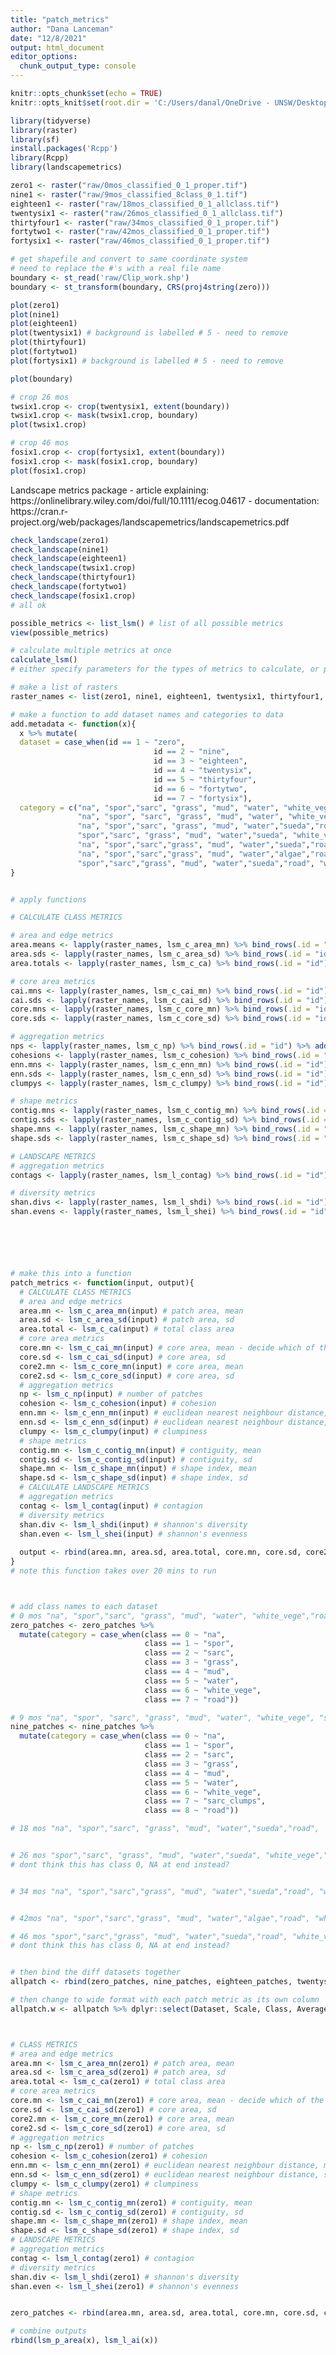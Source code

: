 ```yaml
---
title: "patch_metrics"
author: "Dana Lanceman"
date: "12/8/2021"
output: html_document
editor_options: 
  chunk_output_type: console
---
```


```r
knitr::opts_chunk$set(echo = TRUE)
knitr::opts_knit$set(root.dir = 'C:/Users/danal/OneDrive - UNSW/Desktop/WRL/R')
```

```r
library(tidyverse)
library(raster)
library(sf)
install.packages('Rcpp')
library(Rcpp)
library(landscapemetrics)
```


```r
zero1 <- raster("raw/0mos_classified_0_1_proper.tif")
nine1 <- raster("raw/9mos_classified_8class_0_1.tif")
eighteen1 <- raster("raw/18mos_classified_0_1_allclass.tif")
twentysix1 <- raster("raw/26mos_classified_0_1_allclass.tif")
thirtyfour1 <- raster("raw/34mos_classified_0_1_proper.tif")
fortytwo1 <- raster("raw/42mos_classified_0_1_proper.tif")
fortysix1 <- raster("raw/46mos_classified_0_1_proper.tif")

# get shapefile and convert to same coordinate system
# need to replace the #'s with a real file name
boundary <- st_read('raw/Clip_work.shp')
boundary <- st_transform(boundary, CRS(proj4string(zero)))
```


```r
plot(zero1)
plot(nine1)
plot(eighteen1)
plot(twentysix1) # background is labelled # 5 - need to remove
plot(thirtyfour1)
plot(fortytwo1)
plot(fortysix1) # background is labelled # 5 - need to remove

plot(boundary)
```

```r
# crop 26 mos
twsix1.crop <- crop(twentysix1, extent(boundary)) 
twsix1.crop <- mask(twsix1.crop, boundary)
plot(twsix1.crop)

# crop 46 mos
fosix1.crop <- crop(fortysix1, extent(boundary)) 
fosix1.crop <- mask(fosix1.crop, boundary)
plot(fosix1.crop)
```

Landscape metrics package
- article explaining: https://onlinelibrary.wiley.com/doi/full/10.1111/ecog.04617
- documentation: https://cran.r-project.org/web/packages/landscapemetrics/landscapemetrics.pdf
```r
check_landscape(zero1)
check_landscape(nine1)
check_landscape(eighteen1)
check_landscape(twsix1.crop)
check_landscape(thirtyfour1)
check_landscape(fortytwo1)
check_landscape(fosix1.crop)
# all ok
```

```r
possible_metrics <- list_lsm() # list of all possible metrics
view(possible_metrics)

# calculate multiple metrics at once
calculate_lsm()
# either specify parameters for the types of metrics to calculate, or put a vector list metrics to calculate
```

```r
# make a list of rasters
raster_names <- list(zero1, nine1, eighteen1, twentysix1, thirtyfour1, fortytwo1, fortysix1)

# make a function to add dataset names and categories to data
add.metadata <- function(x){
  x %>% mutate(
  dataset = case_when(id == 1 ~ "zero",
                                id == 2 ~ "nine",
                                id == 3 ~ "eighteen",
                                id == 4 ~ "twentysix",
                                id == 5 ~ "thirtyfour",
                                id == 6 ~ "fortytwo",
                                id == 7 ~ "fortysix"),
  category = c("na", "spor","sarc", "grass", "mud", "water", "white_vege","road", 
               "na", "spor", "sarc", "grass", "mud", "water", "white_vege", "sarc_clumps","road", 
               "na", "spor","sarc", "grass", "mud", "water","sueda","road",  "white_vege",
               "spor","sarc", "grass", "mud", "water","sueda", "white_vege","road", "na",
               "na", "spor","sarc","grass", "mud", "water","sueda","road", "white_vege",
               "na", "spor","sarc","grass", "mud", "water","algae","road", "white_vege", "sueda",
               "spor","sarc","grass", "mud", "water","sueda","road", "white_vege", "na"))
}


# apply functions

# CALCULATE CLASS METRICS

# area and edge metrics
area.means <- lapply(raster_names, lsm_c_area_mn) %>% bind_rows(.id = "id") %>% add.metadata() # patch area, mean
area.sds <- lapply(raster_names, lsm_c_area_sd) %>% bind_rows(.id = "id") %>% add.metadata() # patch area, sd
area.totals <- lapply(raster_names, lsm_c_ca) %>% bind_rows(.id = "id") %>% add.metadata() # total class area

# core area metrics
cai.mns <- lapply(raster_names, lsm_c_cai_mn) %>% bind_rows(.id = "id") %>% add.metadata() # core area index, mean
cai.sds <- lapply(raster_names, lsm_c_cai_sd) %>% bind_rows(.id = "id") %>% add.metadata() # core area index, sd
core.mns <- lapply(raster_names, lsm_c_core_mn) %>% bind_rows(.id = "id") %>% add.metadata() # alternative core area, mean
core.sds <- lapply(raster_names, lsm_c_core_sd) %>% bind_rows(.id = "id") %>% add.metadata() # alternative core area, sd

# aggregation metrics
nps <- lapply(raster_names, lsm_c_np) %>% bind_rows(.id = "id") %>% add.metadata() # number of patches
cohesions <- lapply(raster_names, lsm_c_cohesion) %>% bind_rows(.id = "id") %>% add.metadata() # cohesion
enn.mns <- lapply(raster_names, lsm_c_enn_mn) %>% bind_rows(.id = "id") %>% add.metadata() # euclidean nearest neighbour distance, mean
enn.sds <- lapply(raster_names, lsm_c_enn_sd) %>% bind_rows(.id = "id") %>% add.metadata() # euclidean nearest neighbour distance, sd
clumpys <- lapply(raster_names, lsm_c_clumpy) %>% bind_rows(.id = "id") %>% add.metadata() # clumpiness

# shape metrics
contig.mns <- lapply(raster_names, lsm_c_contig_mn) %>% bind_rows(.id = "id") %>% add.metadata() # contiguity, mean
contig.sds <- lapply(raster_names, lsm_c_contig_sd) %>% bind_rows(.id = "id") %>% add.metadata() # contiguity, sd
shape.mns <- lapply(raster_names, lsm_c_shape_mn) %>% bind_rows(.id = "id") %>% add.metadata() # shape index, mean
shape.sds <- lapply(raster_names, lsm_c_shape_sd) %>% bind_rows(.id = "id") %>% add.metadata() # shape index, sd

# LANDSCAPE METRICS
# aggregation metrics
contags <- lapply(raster_names, lsm_l_contag) %>% bind_rows(.id = "id") %>% add.metadata() # contagion

# diversity metrics
shan.divs <- lapply(raster_names, lsm_l_shdi) %>% bind_rows(.id = "id") %>% add.metadata() # shannon diversity
shan.evens <- lapply(raster_names, lsm_l_shei) %>% bind_rows(.id = "id") %>% add.metadata() # shannon evenness 






# make this into a function
patch_metrics <- function(input, output){
  # CALCULATE CLASS METRICS
  # area and edge metrics
  area.mn <- lsm_c_area_mn(input) # patch area, mean
  area.sd <- lsm_c_area_sd(input) # patch area, sd
  area.total <- lsm_c_ca(input) # total class area
  # core area metrics
  core.mn <- lsm_c_cai_mn(input) # core area, mean - decide which of the two core area     metrics to use
  core.sd <- lsm_c_cai_sd(input) # core area, sd
  core2.mn <- lsm_c_core_mn(input) # core area, mean
  core2.sd <- lsm_c_core_sd(input) # core area, sd
  # aggregation metrics
  np <- lsm_c_np(input) # number of patches
  cohesion <- lsm_c_cohesion(input) # cohesion
  enn.mn <- lsm_c_enn_mn(input) # euclidean nearest neighbour distance, mean
  enn.sd <- lsm_c_enn_sd(input) # euclidean nearest neighbour distance, sd
  clumpy <- lsm_c_clumpy(input) # clumpiness
  # shape metrics
  contig.mn <- lsm_c_contig_mn(input) # contiguity, mean
  contig.sd <- lsm_c_contig_sd(input) # contiguity, sd
  shape.mn <- lsm_c_shape_mn(input) # shape index, mean
  shape.sd <- lsm_c_shape_sd(input) # shape index, sd
  # CALCULATE LANDSCAPE METRICS
  # aggregation metrics
  contag <- lsm_l_contag(input) # contagion
  # diversity metrics
  shan.div <- lsm_l_shdi(input) # shannon's diversity
  shan.even <- lsm_l_shei(input) # shannon's evenness
  
  output <- rbind(area.mn, area.sd, area.total, core.mn, core.sd, core2.mn, core2.sd, np, cohesion, enn.mn, enn.sd, clumpy, contig.mn, contig.sd, shape.mn, shape.sd, contag, shan.div, shan.even) # bind all outputs into one tibble
}
# note this function takes over 20 mins to run 



# add class names to each dataset
# 0 mos "na", "spor","sarc", "grass", "mud", "water", "white_vege","road"
zero_patches <- zero_patches %>% 
  mutate(category = case_when(class == 0 ~ "na", 
                              class == 1 ~ "spor",
                              class == 2 ~ "sarc",
                              class == 3 ~ "grass",
                              class == 4 ~ "mud",
                              class == 5 ~ "water",
                              class == 6 ~ "white_vege",
                              class == 7 ~ "road"))

# 9 mos "na", "spor", "sarc", "grass", "mud", "water", "white_vege", "sarc_clumps","road"
nine_patches <- nine_patches %>% 
  mutate(category = case_when(class == 0 ~ "na", 
                              class == 1 ~ "spor",
                              class == 2 ~ "sarc",
                              class == 3 ~ "grass",
                              class == 4 ~ "mud",
                              class == 5 ~ "water",
                              class == 6 ~ "white_vege",
                              class == 7 ~ "sarc_clumps",
                              class == 8 ~ "road"))

# 18 mos "na", "spor","sarc", "grass", "mud", "water","sueda","road",  "white_vege"


# 26 mos "spor","sarc", "grass", "mud", "water","sueda", "white_vege","road", "na"
# dont think this has class 0, NA at end instead?


# 34 mos "na", "spor","sarc","grass", "mud", "water","sueda","road", "white_vege"


# 42mos "na", "spor","sarc","grass", "mud", "water","algae","road", "white_vege", "sueda"

# 46 mos "spor","sarc","grass", "mud", "water","sueda","road", "white_vege", "na"
# dont think this has class 0, NA at end instead?


# then bind the diff datasets together
allpatch <- rbind(zero_patches, nine_patches, eighteen_patches, twentysix_patches, thirtyfour_patches, fortytwo_patches, fortysix_patches)

# then change to wide format with each patch metric as its own column
allpatch.w <- allpatch %>% dplyr::select(Dataset, Scale, Class, Average) %>% pivot_wider(names_from = Class, values_from = Average)



# CLASS METRICS
# area and edge metrics
area.mn <- lsm_c_area_mn(zero1) # patch area, mean
area.sd <- lsm_c_area_sd(zero1) # patch area, sd
area.total <- lsm_c_ca(zero1) # total class area
# core area metrics
core.mn <- lsm_c_cai_mn(zero1) # core area, mean - decide which of the two core area metrics to use
core.sd <- lsm_c_cai_sd(zero1) # core area, sd
core2.mn <- lsm_c_core_mn(zero1) # core area, mean
core2.sd <- lsm_c_core_sd(zero1) # core area, sd
# aggregation metrics
np <- lsm_c_np(zero1) # number of patches
cohesion <- lsm_c_cohesion(zero1) # cohesion
enn.mn <- lsm_c_enn_mn(zero1) # euclidean nearest neighbour distance, mean
enn.sd <- lsm_c_enn_sd(zero1) # euclidean nearest neighbour distance, sd
clumpy <- lsm_c_clumpy(zero1) # clumpiness
# shape metrics
contig.mn <- lsm_c_contig_mn(zero1) # contiguity, mean
contig.sd <- lsm_c_contig_sd(zero1) # contiguity, sd
shape.mn <- lsm_c_shape_mn(zero1) # shape index, mean
shape.sd <- lsm_c_shape_sd(zero1) # shape index, sd
# LANDSCAPE METRICS
# aggregation metrics
contag <- lsm_l_contag(zero1) # contagion
# diversity metrics
shan.div <- lsm_l_shdi(zero1) # shannon's diversity
shan.even <- lsm_l_shei(zero1) # shannon's evenness


zero_patches <- rbind(area.mn, area.sd, area.total, core.mn, core.sd, core2.mn, core2.sd, np, cohesion, enn.mn, enn.sd, clumpy, contig.mn, contig.sd, shape.mn, shape.sd, contag, shan.div, shan.even)
```


```r
# combine outputs
rbind(lsm_p_area(x), lsm_l_ai(x))
```

